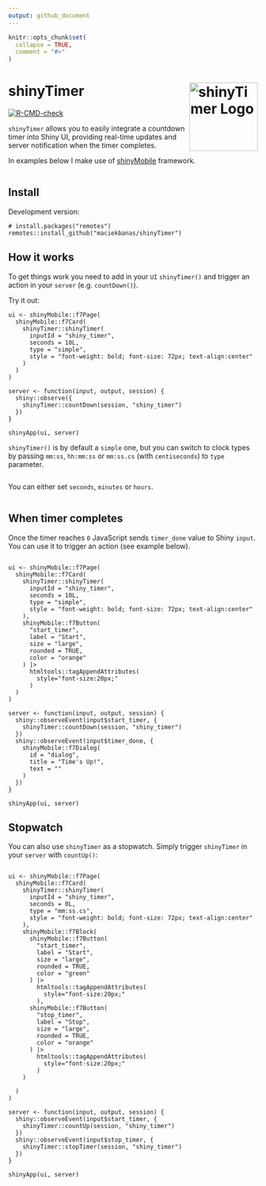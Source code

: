 ```yaml
---
output: github_document
---
```


<!-- README.md is generated from README.Rmd. Please edit that file -->

```r
knitr::opts_chunk$set(
  collapse = TRUE,
  comment = "#>"
)
```

# shinyTimer <img src="man/figures/shinyTimer.png" align="right" height="138" style="float:right; height:138px;" alt = "shinyTimer Logo"/>

<!-- badges: start -->
[![R-CMD-check](https://github.com/maciekbanas/shinyTimer/actions/workflows/R-CMD-check.yaml/badge.svg)](https://github.com/maciekbanas/shinyTimer/actions/workflows/R-CMD-check.yaml)
<!-- badges: end -->

 `shinyTimer` allows you to easily integrate a countdown timer into Shiny UI, providing real-time updates and server notification when the timer completes.
 
 In examples below I make use of [shinyMobile](https://github.com/RinteRface/shinyMobile/) framework.

<div style="text-align: center;">
  <img src="man/figures/shiny_timer_simple.gif" alt=""/>
</div>

## Install

Development version:

```
# install.packages("remotes")
remotes::install_github("maciekbanas/shinyTimer")
```

## How it works

To get things work you need to add in your `UI` `shinyTimer()` and trigger an action in your `server` (e.g. `countDown()`).

Try it out:

```
ui <- shinyMobile::f7Page(
  shinyMobile::f7Card(
    shinyTimer::shinyTimer(
      inputId = "shiny_timer",
      seconds = 10L, 
      type = "simple", 
      style = "font-weight: bold; font-size: 72px; text-align:center"
    )
  )
)

server <- function(input, output, session) {
  shiny::observe({
    shinyTimer::countDown(session, "shiny_timer")
  })
}

shinyApp(ui, server)
```

`shinyTimer()` is by default a `simple` one, but you can switch to clock types by passing `mm:ss`, `hh:mm:ss` or `mm:ss.cs` (with `centiseconds`) to `type` parameter.

<div style="text-align: center;">
  <img src="man/figures/shiny_timer_type.gif" alt=""/>
</div>

You can either set `seconds`, `minutes` or `hours`.

<div style="text-align: center;">
  <img src="man/figures/shiny_timer_set.gif" alt=""/>
</div>

## When timer completes

Once the timer reaches `0` JavaScript sends `timer_done` value to Shiny `input`.
You can use it to trigger an action (see example below).

<div style="text-align: center;">
  <img src="man/figures/shiny_timer_done.gif" alt=""/>
</div>

```
ui <- shinyMobile::f7Page(
  shinyMobile::f7Card(
    shinyTimer::shinyTimer(
      inputId = "shiny_timer",
      seconds = 10L, 
      type = "simple", 
      style = "font-weight: bold; font-size: 72px; text-align:center"
    ),
    shinyMobile::f7Button(
      "start_timer",
      label = "Start", 
      size = "large",
      rounded = TRUE,
      color = "orange"
    ) |>
      htmltools::tagAppendAttributes(
        style="font-size:20px;"
      )
  )
)

server <- function(input, output, session) {
  shiny::observeEvent(input$start_timer, {
    shinyTimer::countDown(session, "shiny_timer")
  })
  shiny::observeEvent(input$timer_done, {
    shinyMobile::f7Dialog(
      id = "dialog",
      title = "Time's Up!",
      text = ""
    )
  })
}

shinyApp(ui, server)
```

## Stopwatch

You can also use `shinyTimer` as a stopwatch. Simply trigger `shinyTimer` in your `server` with `countUp()`:

<div style="text-align: center;">
  <img src="man/figures/shiny_timer_up.gif" alt=""/>
</div>

```
ui <- shinyMobile::f7Page(
  shinyMobile::f7Card(
    shinyTimer::shinyTimer(
      inputId = "shiny_timer",
      seconds = 0L, 
      type = "mm:ss.cs", 
      style = "font-weight: bold; font-size: 72px; text-align:center"
    ),
    shinyMobile::f7Block(
      shinyMobile::f7Button(
        "start_timer",
        label = "Start", 
        size = "large",
        rounded = TRUE,
        color = "green"
      ) |>
        htmltools::tagAppendAttributes(
          style="font-size:20px;"
        ),
      shinyMobile::f7Button(
        "stop_timer",
        label = "Stop", 
        size = "large",
        rounded = TRUE,
        color = "orange"
      ) |>
        htmltools::tagAppendAttributes(
          style="font-size:20px;"
        )
    )
    
  )
)

server <- function(input, output, session) {
  shiny::observeEvent(input$start_timer, {
    shinyTimer::countUp(session, "shiny_timer")
  })
  shiny::observeEvent(input$stop_timer, {
    shinyTimer::stopTimer(session, "shiny_timer")
  })
}

shinyApp(ui, server)
```